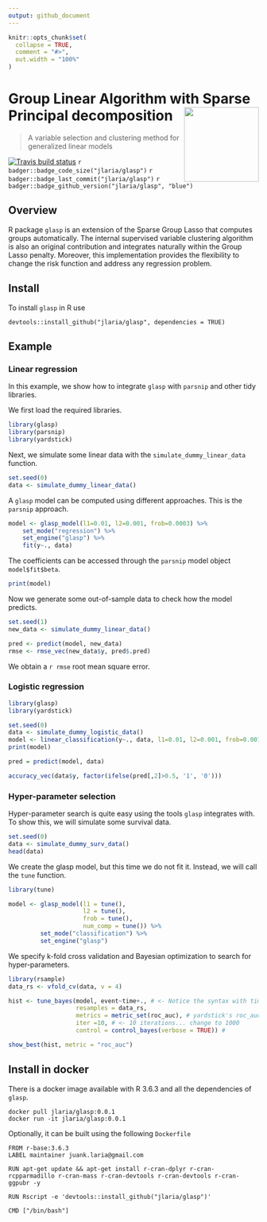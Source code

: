 ```yaml
--- 
output: github_document
---
```


<!-- README.md is generated from README.Rmd. Please edit that file -->

```r
knitr::opts_chunk$set(
  collapse = TRUE,
  comment = "#>",
  out.width = "100%"
)
```


# Group Linear Algorithm with Sparse Principal decomposition <img src="man/figures/glasp.png" align="right" width="150" />
> A variable selection and clustering method for generalized linear models

[![Travis build status](https://travis-ci.org/jlaria/glasp.svg?branch=master)](https://travis-ci.org/jlaria/glasp)
`r badger::badge_code_size("jlaria/glasp")`
`r badger::badge_last_commit("jlaria/glasp")`
`r badger::badge_github_version("jlaria/glasp", "blue")`

## Overview

R package `glasp` is an extension of the Sparse Group Lasso that computes groups automatically. The internal supervised variable clustering algorithm is also an original contribution and integrates naturally within the Group Lasso penalty. 
Moreover, this implementation provides the flexibility to change the risk function and address any regression problem.

## Install

To install `glasp` in R use

```
devtools::install_github("jlaria/glasp", dependencies = TRUE)
```

## Example

### Linear regression

In this example, we show how to integrate `glasp` with `parsnip` and other tidy libraries.

We first load the required libraries.

```r
library(glasp)
library(parsnip)
library(yardstick)
```

Next, we simulate some linear data with the `simulate_dummy_linear_data` function.

```r
set.seed(0)
data <- simulate_dummy_linear_data()
```

A `glasp` model can be computed using different approaches. This is the `parsnip` approach.

```r
model <- glasp_model(l1=0.01, l2=0.001, frob=0.0003) %>%
    set_mode("regression") %>%
    set_engine("glasp") %>%
    fit(y~., data)
```

The coefficients can be accessed through the `parsnip` model object `model$fit$beta`.

```r
print(model)
```

Now we generate some out-of-sample data to check how the model predicts.

```r
set.seed(1)
new_data <- simulate_dummy_linear_data()

pred <- predict(model, new_data)
rmse <- rmse_vec(new_data$y, pred$.pred)
```

We obtain a `r rmse` root mean square error.

### Logistic regression

```r
library(glasp)
library(yardstick)

set.seed(0)
data <- simulate_dummy_logistic_data()
model <- linear_classification(y~., data, l1=0.01, l2=0.001, frob=0.001, ncomp=2)
print(model)

pred = predict(model, data)

accuracy_vec(data$y, factor(ifelse(pred[,2]>0.5, '1', '0')))
```


### Hyper-parameter selection

Hyper-parameter search is quite easy using the tools `glasp` integrates with. To show this, we will simulate some survival data.

```r
set.seed(0)
data <- simulate_dummy_surv_data()
head(data)
```

We create the glasp model, but this time we do not fit it. Instead, we will call the `tune` function.

```r
library(tune)

model <- glasp_model(l1 = tune(), 
                     l2 = tune(),
                     frob = tune(), 
                     num_comp = tune()) %>%
         set_mode("classification") %>% 
         set_engine("glasp")
```

We specify k-fold cross validation and Bayesian optimization to search for hyper-parameters.

```r
library(rsample)
data_rs <- vfold_cv(data, v = 4)

hist <- tune_bayes(model, event~time+., # <- Notice the syntax with time in the right hand side 
                   resamples = data_rs,
                   metrics = metric_set(roc_auc), # yardstick's roc_auc
                   iter =10, # <- 10 iterations... change to 1000
                   control = control_bayes(verbose = TRUE)) # 

show_best(hist, metric = "roc_auc")
```


## Install in docker

There is a docker image available with R 3.6.3 and all the dependencies of `glasp`.

``` 
docker pull jlaria/glasp:0.0.1
docker run -it jlaria/glasp:0.0.1
```

Optionally, it can be built using the following `Dockerfile`

```
FROM r-base:3.6.3
LABEL maintainer juank.laria@gmail.com

RUN apt-get update && apt-get install r-cran-dplyr r-cran-rcpparmadillo r-cran-mass r-cran-devtools r-cran-devtools r-cran-ggpubr -y

RUN Rscript -e 'devtools::install_github("jlaria/glasp")'

CMD ["/bin/bash"]
```
